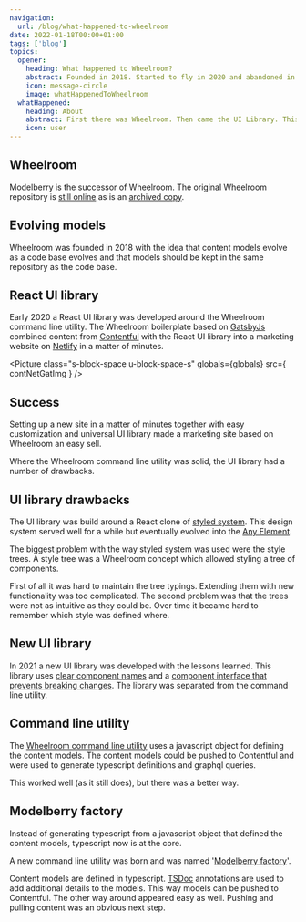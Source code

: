 ```yaml
---
navigation:
  url: /blog/what-happened-to-wheelroom
date: 2022-01-18T00:00+01:00
tags: ['blog']
topics:
  opener:
    heading: What happened to Wheelroom?
    abstract: Founded in 2018. Started to fly in 2020 and abandoned in 2021. What happened?
    icon: message-circle
    image: whatHappenedToWheelroom
  whatHappened:
    heading: About
    abstract: First there was Wheelroom. Then came the UI Library. This evolved into the Modelberry factory as we know it.
    icon: user
---
```


## Wheelroom

Modelberry is the successor of Wheelroom. The original Wheelroom repository is
[still online](https://github.com/wheelroom/wheelroom) as is an [archived
copy](https://github.com/jaccomeijer/wheelroom).

## Evolving models

Wheelroom was founded in 2018 with the idea that content models evolve as a code
base evolves and that models should be kept in the same repository as the code
base.

## React UI library

Early 2020 a React UI library was developed around the Wheelroom command line
utility. The Wheelroom boilerplate based on [GatsbyJs](https://www.gatsbyjs.com)
combined content from [Contentful](https://www.contentful.com) with the React UI
library into a marketing website on [Netlify](https://www.netlify.com) in a
matter of minutes.

<Picture
  class="s-block-space u-block-space-s"
  globals={globals}
  src={ contNetGatImg }
/>

## Success

Setting up a new site in a matter of minutes together with easy customization
and universal UI library made a marketing site based on Wheelroom an easy sell.

Where the Wheelroom command line utility was solid, the UI library had a number
of drawbacks.

## UI library drawbacks

The UI library was build around a React clone of [styled
system](https://styled-system.com). This design system served well for a while
but eventually evolved into the [Any
Element](https://github.com/modelberry/sites/blob/main/packages/any-element/README.md).

The biggest problem with the way styled system was used were the style trees. A
style tree was a Wheelroom concept which allowed styling a tree of components.

First of all it was hard to maintain the tree typings. Extending them with new
functionality was too complicated. The second problem was that the trees were
not as intuitive as they could be. Over time it became hard to remember which
style was defined where.

## New UI library

In 2021 a new UI library was developed with the lessons learned. This library
uses [clear component names](/blog/naming-react-components/) and a [component
interface that prevents breaking
changes](/blog/typescript-interface-for-react-ui-components). The library was
separated from the command line utility.

## Command line utility

The [Wheelroom command line utility](https://github.com/jaccomeijer/wheelroom)
uses a javascript object for defining the content models. The content models
could be pushed to Contentful and were used to generate typescript definitions
and graphql queries.

This worked well (as it still does), but there was a better way.

## Modelberry factory

Instead of generating typescript from a javascript object that defined the
content models, typescript now is at the core.

A new command line utility was born and was named '[Modelberry
factory](https://www.npmjs.com/package/@modelberry/mbfactory)'.

Content models are defined in typescript. [TSDoc](https://tsdoc.org) annotations
are used to add additional details to the models. This way models can be pushed
to Contentful. The other way around appeared easy as well. Pushing and pulling
content was an obvious next step.
